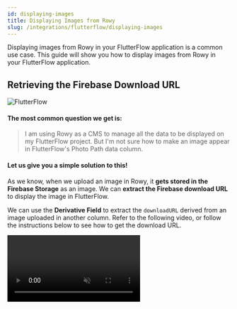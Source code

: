 ```yaml
---
id: displaying-images
title: Displaying Images from Rowy
slug: /integrations/flutterflow/displaying-images
---
```



Displaying images from Rowy in your FlutterFlow application is a common use case. This guide will show you how to display images from Rowy in your FlutterFlow application.

## Retrieving the Firebase Download URL

<img src = {flutterflow12} alt = "FlutterFlow" />

#### The most common question we get is:

> I am using Rowy as a CMS to manage all the data to be displayed on my FlutterFlow project. But I'm not sure how to make an image appear in FlutterFlow's Photo Path data column.

#### Let us give you a simple solution to this!

As we know, when we upload an image in Rowy, it **gets stored in the Firebase Storage** as an image. We can **extract the Firebase download URL** to display the image in FlutterFlow.

We can use the **Derivative Field** to extract the `downloadURL` derived from an image uploaded in another column. Refer to the following video, or follow the instructions below to see how to get the download URL.

<Video url={videoUrl} playing loop muted playsinline controls />


### Steps

Step 1: Create a **Derivative field** and set the **Listener fields** to be the **Image** column.

Step 2: Change the **Output field** type to `URL`.

Step 3: Set the **Derivative script** to this:
```js
const derivative:Derivative = async ({row,ref,db,storage,auth,logging})=>{
    let url = row.image[0].downloadURL;
    return url;
}

export default derivative;
```

Step 4: Continue to add images and retrieve the URL in the Derivative column.

Now, you can continue to use the derivative column as an Image Path in FlutterFlow.


## Retrieving URL for images in a list

If you need to display a list of images, you can use the **Derivative field** to extract multiple download URLs in form of an JSON array.

<img src = {flutterflow13} alt = "FlutterFlow" />

### Steps

Step 1: Create a **Derivative field** and set the **Listener fields** to be the **Image** column.

Step 2: Change the **Output field** type to `JSON`.

Step 3: Set the **Derivative script** to this:
```js
const derivative:Derivative = async ({row,ref,db,storage,auth,logging})=>{
  // WRITE YOUR CODE ONLY BELOW THIS LINE. DO NOT WRITE CODE/COMMENTS OUTSIDE THE FUNCTION BODY
  const obj = {
    data: []
  }
  row.image.map((img) => {
    obj.data.push(img.downloadURL)
  })
  return obj;
}

export default derivative;
```

**Output:**

<img src = {flutterflow14} alt = "FlutterFlow" />
